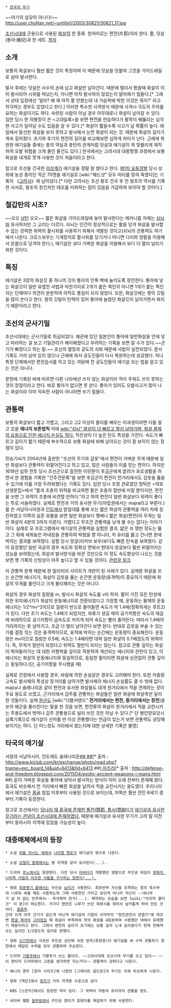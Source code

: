  * [[한국의 무기]]
~~아기의 살갗이 아니다!~~
http://user.chollian.net/~untitle1/2003/30821/30821_17.jpg
{{{#!html
<iframe width="600" height="450" src="http://www.youtube.com/embed/1wM_KZ_FgHM" frameborder="0" allowfullscreen></iframe>}}}

[[조선]]시대에 군용으로 사용된 [[화살]]의 한 종류. 한자어로는 편전(片箭)이라 한다. 활, 덧살(통아:桶兒)과 한 세트.
[[목차]]
== 소개 ==
보통의 화살보다 훨씬 짧은 것이 특징이며 이 때문에 덧살을 덧붙여 그것을 가이드레일로 삼아 발사한다.

발사 후에는 덧살은 사수의 손에 남고 화살만 날아간다. 때문에 멀리서 봤을때 화살이 이미 발사되어 시위를 떠났는지, 아니면 아직 발사하지 않았는지 알아채기 힘들다.[* 그래서 상대 입장에선 '얼라? 왜 쟤 아직 활 안쐈는데 내 가슴팍에 박힌 이것은 뭐지?' 라고 착각하는 경우도 있었다고 한다.] 이러한 특수한 사격방식 때문에 사격시 극도의 주의를 요하는 화살이기도 하다. 숙련된 사람이 아닐 경우 아무데로나 화살이 날아갈 수 있다. 임란 당시 한 의병장이 쓴 <고대일록>을 보면 편전을 연습하다가 팔목이 꿰뚫리는 심각한 사고가 일어날 수도 있음을 알 수 있다.[* 화살이 짧을수록 사고가 날 확률이 높다. 레일에서 탈선한 화살을 보지 못하고 발사해서 눈먼 화살이 되는 것. 때문에 화살의 길이가 계속 길어졌다. 초기와 후기의 편전의 길이를 비교해보면 심하게 차이가 난다. 근래에 복원한 애기살들 중에는 총의 약실과 총탄의 관계처럼 덧살과 애기살이 꼭 맞물리게 제작하여 오발 위험을 크게 줄인 물건도 있다.] 한국에서는 고려시대 대몽항쟁 과정에서 보통 화살을 네개로 쪼개 사용한 것이 처음이라고 한다.

참고로 조선을 건국한 [[이성계]]가 애기살을 정말 잘 쐈다고 한다. [[제1차 요동정벌]] 당시 성 위에 농성 중이던 적군 70명을 애기살로 [wiki:"헤드샷" 모두 머리를 맞혀 죽였다]는 기록이 《[[고려사]]》에 남아있다.[* 다만 고려사는 조선 왕조 건국 후 전 왕조의 역사를 기록한 사서로, 왕조의 창건자인 태조를 미화하는 점이 있음을 가감하여 보아야 할 것이다.]

== 철갑탄의 시조? ==
~~오오 [[날탄]] 오오~~
짧은 화살을 가이드레일에 놓아 발사한다는 메커니즘 자체는 [[쇠뇌]]와 유사하지만 그 교리는 다르다. 쇠뇌는 인간이 정상적으로는 활을 당겨 화살을 발사할 수 없는 강력한 위력의 활시위를 사용하기 위해서 개발된 것이고(쇠뇌의 관통력도 여기에서 나온다. 크로스보우는 기계장치로 활시위를 당기거나 아니면 다리와 양팔을 이용해서 온몸으로 당겨야 한다.), 애기살은 보다 가벼운 화살을 이용해서 보다 더 멀리 날리기 위한 것이다.

== 특징 ==
애기살은 3장의 화살깃 중 하나의 깃이 통아의 안쪽 벽에 눌리도록 장전한다. 통아에 넣는 화살깃이 일반 유엽전 사법과 마찬가지로 2개가 붙은 쪽인지 아니면 1개가 붙는 쪽인지는 단체마다 의견이 분분하여 아직도 통일이 되지 않았다. 또한, 화살깃에는 꿩의 깃털을 많이 쓴다고 한다. 꿩의 깃털이 탄력이 있어 통아에 눌렸던 화살깃이 날아가면서 펴지기 때문이라고 한다.

== 조선의 군사기밀 ==
조선시대에는 군사기밀로 취급되었다. 왜관에 있던 일본인이 통아에 일반화살을 안에 넣고 따라하는 걸 보고 기밀관리가 해이해졌다고 우려하는 기록을 보면 알 수가 있다.~~군기가 빠졌다고 하는 말.~~ 조선의 멸망과 궁도의 쇠퇴 때문에 사법이 실전되었다. 문서 기록도 거의 남아 있지 않으나 근래에 와서 궁도인들이 다시 복원하는데 성공했다. 허나 특정 단체에서만 편전습사를 하고 있는 까닭에 전 궁도인들이 애기살 쏘는 법을 알고 있는 것은 아니다.

문헌에 기록된 바에 따르면 다른 나라에선 쓰지 않는 화살이라 적이 주워도 쓰지 못하는 것이 장점이라고 한다. 바로 통아가 없으면 못 쏜다. 통아가 있어도 오발사고가 많이 나는 화살이라 이미 익숙한 사람이 아니라면 쏘기 힘들다.

== 관통력 ==
보통의 화살보다 짧고 가볍고, 그리고 고2 이상의 물리를 배우는 이과생이라면 다들 알고 있을 '''에너지 보존법칙''' 덕에 [[wiki:"쇠뇌" 화살이 더 빠르고 멀리 날아가며, 화살 몸체의 요동으로 인한 에너지 손실도 적다.]] 직진성이 더 높은 탄도 특성을 가진다. 속도가 빠르고 길이가 짧기 때문에 부수적으로 보통 화살에 비해 날아오는 것이 잘 보이지 않는 장점이 있다.

민승기씨가 2004년에 출판한 "조선의 무기와 갑옷"에서 편전이 가벼운 무게 때문에 일반 화살보다 관통력이 뒤떨어진다고 하고 있고, 많은 사람들이 이를 믿는 편이다. 하지만 1619년 심하 전투 당시 조선군으로 참전한 이민환이 후금군에게 끌려가 포로생활을 하면서 한 경험을 기록한 "건주견문록"을 보면 후금군이 편전이 먼거리에서도 갑옷을 뚫을 수 있기에 이를 가장 두려워했다는 기록도 있다. 임란 당시 조정 관료였던 정탁은 <약포선생문집>에서 "활과 조총의 위력을 비교하면 활은 조총의 절반에 미칠 뿐이지만, 편전을 쏘면 그 위력이 조총에 비견할 만하다."라고 하여 편전이 일반 화살보다 위력이 좋다는 투로 서술하였다. 실제로 편전과 거의 유사한 무기(아랍권에서는 majra라고 부른다.)를 쓴 서남아시아권과 [[인도]]에서 받침대를 통해 쏘는 짧은 화살의 관통력을 여러 차례 칭찬하였고 이쪽의 실존 유물을 보면 일반 화살보다 몇배나 짧은 화살(편전)이 무게는 일반 화살의 4분의 3까지 이른다. 가볍다고 무조건 관통력을 낮게 볼 수는 없다는 이야기이다. 실례로 모 프로그램에서 애기살의 관통력을 실험한 결과, 얇은 쇠 쟁반 정도는 뚫고 그 뒤에 세워놓은 마네킹을 관통하여 박혔을 뿐 아니라, 차 유리를 뚫고 건너편 문에 박히는 결과를 보여줬다. 실험 당시 양궁(리커브 보우)보다도  빠른 탄속을 보여줬다. 같이 등장했던 일반 국궁의 경우 속도와 정확성 면에서 현대식 양궁보다 훨씬 뒤떨어지는 성능을 보여줬는데, 화살과 발사방식을 바꾼 것만으로 이 정도 속도향상이 나오는 것을 보면 옛 기록의 신빙성이 아주 높다고 할 수 있을 것이다. [http://blog.naver.com/PostView.nhn?blogId=limys777&logNo=40022506513 관련글 링크]

이 관통력 문제 때문에 한 밀리터리 사이트가 개판이 된 사례가 있다. 실제론 화살을 쏘는 순간엔 에너지가, 화살이 갑옷을 뚫는 순간엔 운동량(충격력)이 중요하기 때문에 화살의 무게를 줄인다고 크게 불리해지는 것은 아니다.

화살의 경우 화살의 질량을 m, 발사시 화살의 속도를 v라 하자. 활이 가진 모든 탄성에 의한 위치에너지가 화살의 운동에너지로 전환되었다고 가정할 때, 운동하는 물체의 운동에너지는 1/2*mv^2이므로 질량이 반으로 줄어들면 속도가 약 1.4배(정확하게는 루트2)가 된다. 다만 초기 속도는 1.4배가 되었지만, 와류가 생길 때의 공기저항은 속도의 제곱에 비례하므로 공기저항이 급속도로 커지게 되어 속도는 빨리 줄어든다. 따라서 1.4배의 거리까지는 못 날아가고, 조금 더 멀리 날아간다 보면 된다. 반대로 갑옷을 부술 수 있는가를 결정 짓는 것은 충격력이므로, 표적에 박히는 순간에는 운동량이 중요해진다. 운동량은 mv이므로 질량은 0.5배, 속도는 1.4배라면 대략 일반 화살의 0.7배정도의 위력이다. 즉, 무게가 절반이 되었다고 위력도 절반이 되지는 않는다. 참고로 관통 깊이는 화살이 박혀들어가는 데 대한 저항력을 깊이로 적분하여 계산되는 에너지와  관련이 있고, 이 에너지는 화살의 운동에너지와 동일하므로, 동일한 활이라면 화살에 상관없이 관통 깊이는 동일하다.(단, 공기저항을 무시했을 때)

실제로 전장에서 사용할 경우, 바람에 의한 손실같은 경우도 고려해야 한다. 또한 저중량 고속도 발사체의 특성상 장거리를 날아가면 발사체의 에너지 손실률도 클 수 밖에 없다. majra나 솔레나리온 같이 편전과 유사한 화살들도 대개 원거리에서 적을 견제하는 것이 주요 용도로 쓰였고, 근거리에서 갑주를 관통하는 화살들은 일반 화살에 화살촉만 달리한 것들이다. 실제 [[원균]]도 [wiki:"더블커맨드" '''먼거리에서는 편전, 중거리에서는 장전''']을 쏘아 왜군을 물리친다는 말을 한 것을 보면, 편전류의 화살이 원거리에서 적을 교란시키는 주용도에서 벗어나 갑주 관통용으로 널리 쓰인 것은 아닐 수 있다.[* 단 병인양요당시 실록기록으로 애기살이 선저를 반 이상 관통했다는 언급이 있는거 보면 관통력도 상당해 보이기는 하다. 단 어느정도 거리에서 쐈는지에 대한 상세한 기록은 불명]
== 타국의 애기살 ==
서양과 서남아시아, 인도에도 솔레나리온[http://www.kjclub.com/UploadFile/exc_board_14/2011/07/01/3.jpg ##],[http://www.kjclub.com/UploadFile/exc_board_14/2011/07/01/4.jpg ##][* 출처 : http://www.kjclub.com/kr/exchange/photo/read.php?tname=exc_board_14&uid=6413&fid=6413 ##],[http://3.bp.blogspot.com/-Y5oHs0G00nI/TZ7mozmdl9I/AAAAAAAACO4/MrqfS8IEI-0/s1600/Turkish+warrior+with+bow+and+majra.jpg 마즈라][* 출처 : http://defense-and-freedom.blogspot.com/2011/04/exotic-ancient-weapons-i-majra.html ##] 같이 가벼운 화살을 통아에 넣어서 발사하는 방식이 이미 오래 전부터 존재해 왔다. 효과도 비슷해서 먼 거리에서 빠른 화살을 날려서 적을 교란시키는 용도였다. 우리나라에서 애기살은 [[몽골]] 침입 이후부터 사용된 것으로 보이는데, 저쪽은 훨씬 전인 6세기 경부터 기록이 등장한다.

참고로 조선에서는 [http://bemil.chosun.com/site/data/html_dir/2011/09/07/2011090700706.html 당나라 때 중국에 존재한 통전(筒箭, 통사(筒射))가] [http://cafe427.daum.net/_c21_/bbs_search_read?grpid=14uDE&fldid=NYpR&contentval=0000Bzzzzzzzzzzzzzzzzzzzzzzzzz&nenc=&fenc=&q=&nil_profile=cafetop&nil_menu=sch_updw 애기살과 유사한 무기라는 관념이 조선시대에 존재하였다.] 때문에 애기살과 유사한 무기가 고려 말 이전부터 동아시아 지역에 있었을 가능성이 높다. 
== 대중매체에서의 등장 ==
 * 소설 [[피를 마시는 새]]에서 [[니어엘 헨로]]가 애기살의 명수로 나온다.

 * 소설 [[강철의 열제]]에서는 웬 저격총 같이 묘사된다(...).

 * 드라마 [[추노]]에서도 등장한다. 다만 당시 [[아바타]]가 개봉했던 영향으로 주인공 대길이 [http://acala.egloos.com/2523988 영화의 나비족 사법과 비슷한 사법을 구사하는 장면이(...). ]

 * 영화 [[최종병기 활]]에서는 주인공 [[남이]]가 사용한다. 최후반부 자신을 추격하는 청의 특수부대 니루와 싸울 때도 사용하는데 그때 사용한건 가지고 있던게 아니라 자신이 --대나무가 날 리 없는 만주에서-- 즉석제작 한거(...). 제작하는 모습을 보면 [wiki:"아이작 클라크" 이 분]이 떠오른다. 거기다 편전은 니루가 쓰던 육량시를 꺾어서 날카롭게 하여 만든 것이다. [[흠좀무]].
 근데 이게 아주 근거가 없는게 아닌게 애기살의 기원이 이덕무의 "청전관전서 앙엽기"에 따르면 [[몽골 제국]]의 [[고려]]침입 때 화살이 부족하여 적의 화살을 4등분하여 사용했던 데에서 유래했기 때문이라고 한다. 그래서 편전의 길이가 초기에는 보통 살의 1/4 길이였다가 현재 전해져오는 길이인 1/2정도의 길이로 변했다.

 * 영화 [[신기전]]에서 극초반 주인공 상단에 속한 방옥(류현경)이 애기살을 쏴 수박 관통하기 경연에서 매달린 수박을 모두 관통하며 우승한다.

 * 드라마 [[기황후]]에서 기황후가 쓰는 활이다. ~~고려시대에 조선시대 무기를 쓰고 있다~~ ~~이 판타지 드라마에서 고증을 생각하면 지는거다~~ 관통력이 강하다고 나온다. 

 * 애니의 경우 [용자 시리즈]에 나왔던 [그레이트 골드란]의 무기도 이와 비슷하게 나온다.

 * 영화 [역린]에서 [[정조]]가 거의 저격총 수준으로 쏜다

 * KBS [스펀지]에서도 등장한 적이 있다. 그 위력이 자동차 유리까지 관통할 정도.

 * 네이버 웹툰 [[칼부림]]에서 주인공 함이가 호랑이를 제압하기 위해 사용한다.
